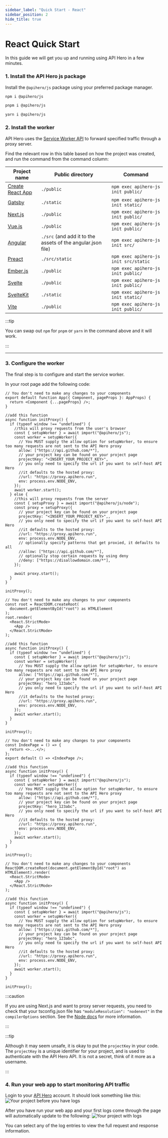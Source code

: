 ```yaml
---
sidebar_label: "Quick Start - React"
sidebar_position: 2
hide_title: true
---
```



# React Quick Start

In this guide we will get you up and running using API Hero in a few minutes.

### 1. Install the API Hero js package

Install the `@apihero/js` package using your preferred package manager.

<Tabs groupId="install-package">
  
  <TabItem value="npm" label="npm">

```sh
npm i @apihero/js
```

  </TabItem>

  <TabItem value="pnpm" label="pnpm">

```sh
pnpm i @apihero/js
```

  </TabItem>

  <TabItem value="yarn" label="yarn">

```zsh
yarn i @apihero/js
```

  </TabItem>

</Tabs>

### 2. Install the worker

API Hero uses the [Service Worker API](https://developer.mozilla.org/en-US/docs/Web/API/Service_Worker_API) to forward specified traffic through a proxy server.

Find the relevant row in this table based on how the project was created, and run the command from the command column:

| Project name                                      | Public directory                                            | Command                               |
| ------------------------------------------------- | ----------------------------------------------------------- | ------------------------------------- |
| [Create React App](https://create-react-app.dev/) | `./public`                                                  | `npm exec apihero-js init public/`    |
| [Gatsby](https://www.gatsbyjs.com/)               | `./static`                                                  | `npm exec apihero-js init static/`    |
| [Next.js](https://nextjs.org/)                    | `./public`                                                  | `npm exec apihero-js init public/`    |
| [Vue.js](https://vuejs.org/)                      | `./public`                                                  | `npm exec apihero-js init public/`    |
| [Angular](https://angular.io/)                    | `./src` (and add it to the assets of the angular.json file) | `npm exec apihero-js init src/`       |
| [Preact](https://preactjs.com/)                   | `./src/static`                                              | `npm exec apihero-js init src/static` |
| [Ember.js](https://emberjs.com/)                  | `./public`                                                  | `npm exec apihero-js init public/`    |
| [Svelte](https://svelte.dev/)                     | `./public`                                                  | `npm exec apihero-js init public/`    |
| [SvelteKit](https://kit.svelte.dev/)              | `./static`                                                  | `npm exec apihero-js init static/`    |
| [Vite](https://vitejs.dev/)                       | `./public`                                                  | `npm exec apihero-js init public/`    |

:::tip

You can swap out `npm` for `pnpm` or `yarn` in the command above and it will work.

:::

---

### 3. Configure the worker

The final step is to configure and start the service worker.

<Tabs groupId="react-platform">
<TabItem value="next" label="Next.js">

In your root page add the following code:

```tsx title="pages/_app.tsx"
// You don't need to make any changes to your components
export default function App({ Component, pageProps }: AppProps) {
  return <Component {...pageProps} />;
}

//add this function
async function initProxy() {
  if (typeof window !== "undefined") {
    //this will proxy requests from the user's browser
    const { setupWorker } = await import("@apihero/js");
    const worker = setupWorker({
      // You MUST supply the allow option for setupWorker, to ensure too many requests are not sent to the API Hero proxy
      allow: ["https://api.github.com/*"],
      // your project key can be found on your project page
      projectKey: "<INSERT_YOUR_PROJECT_KEY>",
      // you only need to specify the url if you want to self-host API Hero
      //it defaults to the hosted proxy:
      //url: "https://proxy.apihero.run",
      env: process.env.NODE_ENV,
    });
    await worker.start();
  } else {
    //this will proxy requests from the server
    const { setupProxy } = await import("@apihero/js/node");
    const proxy = setupProxy({
      // your project key can be found on your project page
      projectKey: "<INSERT_YOUR_PROJECT_KEY>",,
      // you only need to specify the url if you want to self-host API Hero
      //it defaults to the hosted proxy:
      //url: "https://proxy.apihero.run",
      env: process.env.NODE_ENV,
      // optionally specify patterns that get proxied, it defaults to all
      //allow: ["https://api.github.com/*"],
      // optionally stop certain requests by using deny
      //deny: ["https://disallowdomain.com/*"],
    });

    await proxy.start();
  }
}

initProxy();
```

</TabItem>

<TabItem value="cra" label="Create React App">

```tsx title="src/App.tsx"
// You don't need to make any changes to your components
const root = ReactDOM.createRoot(
  document.getElementById("root") as HTMLElement
);
root.render(
  <React.StrictMode>
    <App />
  </React.StrictMode>
);

//add this function
async function initProxy() {
  if (typeof window !== "undefined") {
    const { setupWorker } = await import("@apihero/js");
    const worker = setupWorker({
      // You MUST supply the allow option for setupWorker, to ensure too many requests are not sent to the API Hero proxy
      allow: ["https://api.github.com/*"],
      // your project key can be found on your project page
      projectKey: "hero_123abc",
      // you only need to specify the url if you want to self-host API Hero
      //it defaults to the hosted proxy:
      //url: "https://proxy.apihero.run",
      env: process.env.NODE_ENV,
    });
    await worker.start();
  }
}

initProxy();
```

</TabItem>

<TabItem value="gatsby" label="Gatsby">

```tsx title="src/pages/index.tsx"
// You don't need to make any changes to your components
const IndexPage = () => {
  return <>...</>;
};
export default () => <IndexPage />;

//add this function
async function initProxy() {
  if (typeof window !== "undefined") {
    const { setupWorker } = await import("@apihero/js");
    const worker = setupWorker({
      // You MUST supply the allow option for setupWorker, to ensure too many requests are not sent to the API Hero proxy
      allow: ["https://api.github.com/*"],
      // your project key can be found on your project page
      projectKey: "hero_123abc",
      // you only need to specify the url if you want to self-host API Hero
      //it defaults to the hosted proxy:
      //url: "https://proxy.apihero.run",
      env: process.env.NODE_ENV,
    });
    await worker.start();
  }
}

initProxy();
```

</TabItem>

<TabItem value="vite" label="Vite">

```tsx title="src/main.tsx"
// You don't need to make any changes to your components
ReactDOM.createRoot(document.getElementById("root") as HTMLElement).render(
  <React.StrictMode>
    <App />
  </React.StrictMode>
);

//add this function
async function initProxy() {
  if (typeof window !== "undefined") {
    const { setupWorker } = await import("@apihero/js");
    const worker = setupWorker({
      // You MUST supply the allow option for setupWorker, to ensure too many requests are not sent to the API Hero proxy
      allow: ["https://api.github.com/*"],
      // your project key can be found on your project page
      projectKey: "hero_123abc",
      // you only need to specify the url if you want to self-host API Hero
      //it defaults to the hosted proxy:
      //url: "https://proxy.apihero.run",
      env: process.env.NODE_ENV,
    });
    await worker.start();
  }
}

initProxy();
```

</TabItem>
</Tabs>

:::caution

If you are using Next.js and want to proxy server requests, you need to check that your tsconfig.json file has `"moduleResolution": "nodenext"` in the `compilerOptions` section. See the [Node docs](/node-quick-start#2-check-your-tsconfigjson-configuration-if-youre-using-typescript) for more information.

:::

:::tip

Although it may seem unsafe, it is okay to put the `projectKey` in your code. The `projectKey` is a unique identifier for your project, and is used to authenticate with the API Hero API. It is not a secret, think of it more as a username.

:::

### 4. Run your web app to start monitoring API traffic

Login to your [API Hero](https://app.apihero.run) account. It should look something like this:
![Your project before you have logs](/img/onboarding-no-logs.png)

After you have run your web app and your first logs come through the page will automatically update to the following:
![Your project with logs](/img/onboarding-has-logs.png)

You can select any of the log entries to view the full request and response information.
